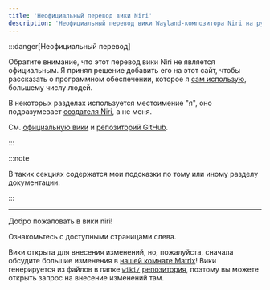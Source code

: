 ```yaml
---
title: 'Неофициальный перевод вики Niri'
description: 'Неофициальный перевод вики Wayland-композитора Niri на русском'
---
```


:::danger[Неофициальный перевод]

Обратите внимание, что этот перевод вики Niri не является официальным.
Я принял решение добавить его на этот сайт, чтобы рассказать о программном
обеспечении, которое я [сам использую](https://github.com/shelepuginivan/dotfiles),
большему числу людей.

В некоторых разделах используется местоимение "я", оно подразумевает
[создателя Niri](https://github.com/YaLTeR), а не меня.

См. [официальную вики](https://github.com/YaLTeR/niri/wiki) и
[репозиторий GitHub](https://github.com/YaLTeR/niri).

:::

:::note

В таких секциях содержатся мои подсказки по тому или иному разделу документации.

:::

---

Добро пожаловать в вики niri!

Ознакомьтесь с доступными страницами слева.

Вики открыта для внесения изменений, но, пожалуйста, сначала обсудите большие
изменения в [нашей комнате Matrix](https://matrix.to/#/#niri:matrix.org)!
Вики генерируется из файлов в папке [`wiki/`](https://github.com/YaLTeR/niri/tree/main/wiki)
[репозитория](https://github.com/YaLTeR/niri), поэтому вы можете открыть запрос
на внесение изменений там.
